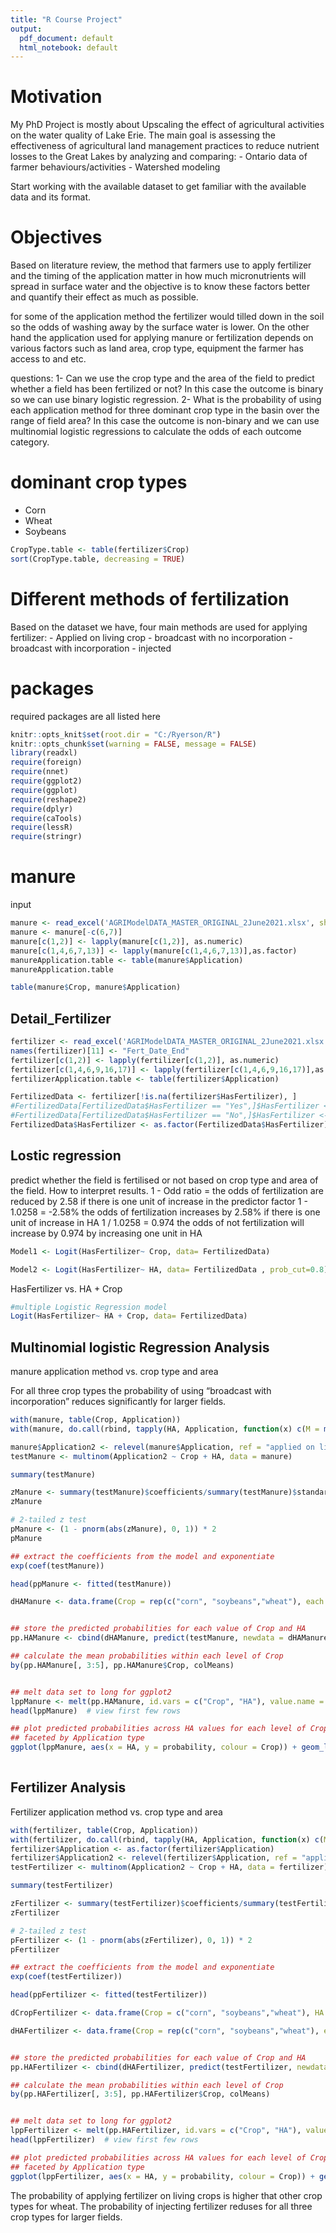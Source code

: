 ---
title: "R Course Project"
output:
  pdf_document: default
  html_notebook: default
---

# Motivation
My PhD Project is mostly about Upscaling the effect of agricultural activities on the water quality of Lake Erie. The main goal is assessing the effectiveness of agricultural land management practices to reduce nutrient losses to the Great Lakes by analyzing and comparing:
- Ontario data of farmer behaviours/activities
- Watershed modeling

Start working with the available dataset to get familiar with the available data  and its format.

# Objectives
Based on literature review, the method that farmers use to apply fertilizer and the timing of the application matter in how much micronutrients will spread in surface water and the objective is to know these factors better and quantify their effect as much as possible.

for some of the application method the fertilizer would tilled down in the soil so the odds of washing away by the surface water is lower. On the other hand the application used for applying manure or fertilization depends on various factors such as land area, crop type, equipment the farmer has access to and etc.

questions:
1- Can we use the crop type and the area of the field to predict whether a field has been fertilized or not?
In this case the outcome is binary so we can use binary logistic regression.
2- What is the probability of using each application method for three dominant crop type in the basin over the range of field area?
In this case the outcome is non-binary and we can use multinomial logistic regressions to calculate the odds of each outcome category.

# dominant crop types
- Corn
- Wheat
- Soybeans

```{r}
CropType.table <- table(fertilizer$Crop)
sort(CropType.table, decreasing = TRUE)
```


# Different methods of fertilization
Based on the dataset we have, four main methods are used for applying fertilizer:
- Applied on living crop
- broadcast with no incorporation
- broadcast with incorporation
- injected



# packages
required packages are all listed here

```{r, setup, include=FALSE}
knitr::opts_knit$set(root.dir = "C:/Ryerson/R")
knitr::opts_chunk$set(warning = FALSE, message = FALSE) 
library(readxl)
require(foreign)
require(nnet)
require(ggplot2)
require(ggplot)
require(reshape2)
require(dplyr)
require(caTools)
require(lessR)
require(stringr)

```

# manure
input 

```{r , include=FALSE}
manure <- read_excel('AGRIModelDATA_MASTER_ORIGINAL_2June2021.xlsx', sheet = "Detail_Manure")
manure <- manure[-c(6,7)]
manure[c(1,2)] <- lapply(manure[c(1,2)], as.numeric)
manure[c(1,4,6,7,13)] <- lapply(manure[c(1,4,6,7,13)],as.factor)
manureApplication.table <- table(manure$Application)
manureApplication.table
```



```{r}
table(manure$Crop, manure$Application)
```

## Detail_Fertilizer

```{r, include=FALSE}
fertilizer <- read_excel('AGRIModelDATA_MASTER_ORIGINAL_2June2021.xlsx', sheet = "Detail_Fertilizer")
names(fertilizer)[11] <- "Fert_Date_End"
fertilizer[c(1,2)] <- lapply(fertilizer[c(1,2)], as.numeric)
fertilizer[c(1,4,6,9,16,17)] <- lapply(fertilizer[c(1,4,6,9,16,17)],as.factor)
fertilizerApplication.table <- table(fertilizer$Application)
```



```{r, results="hide"} 
FertilizedData <- fertilizer[!is.na(fertilizer$HasFertilizer), ]
#FertilizedData[FertilizedData$HasFertilizer == "Yes",]$HasFertilizer <- 1
#FertilizedData[FertilizedData$HasFertilizer == "No",]$HasFertilizer <- 0
FertilizedData$HasFertilizer <- as.factor(FertilizedData$HasFertilizer)

```

## Lostic regression

predict whether the field is fertilised or not based on crop type and area of the field.
How to interpret results.
1 - Odd ratio = the odds of fertilization are reduced by 2.58 if there is one unit of increase in the predictor factor
1 - 1.0258 = -2.58%
the odds of fertilization increases by 2.58% if there is one unit of increase in HA
1 / 1.0258 = 0.974 the odds of not fertilization will increase by 0.974 by increasing one unit in HA



```{r}
Model1 <- Logit(HasFertilizer~ Crop, data= FertilizedData)
```

```{r}
Model2 <- Logit(HasFertilizer~ HA, data= FertilizedData , prob_cut=0.8)
```


HasFertilizer vs. HA + Crop
```{r}
#multiple Logistic Regression model
Logit(HasFertilizer~ HA + Crop, data= FertilizedData)
```





## Multinomial logistic Regression Analysis
manure application method vs. crop type and area

For all three crop types the probability of using "broadcast with incorporation" reduces significantly for larger fields.

```{r}

with(manure, table(Crop, Application))
with(manure, do.call(rbind, tapply(HA, Application, function(x) c(M = mean(x), SD = sd(x)))))

manure$Application2 <- relevel(manure$Application, ref = "applied on living crop")
testManure <- multinom(Application2 ~ Crop + HA, data = manure)

summary(testManure)

zManure <- summary(testManure)$coefficients/summary(testManure)$standard.errors
zManure

# 2-tailed z test
pManure <- (1 - pnorm(abs(zManure), 0, 1)) * 2
pManure

## extract the coefficients from the model and exponentiate
exp(coef(testManure))

head(ppManure <- fitted(testManure))

dHAManure <- data.frame(Crop = rep(c("corn", "soybeans","wheat"), each = 166), HA = rep(c(0:165), 3))


## store the predicted probabilities for each value of Crop and HA
pp.HAManure <- cbind(dHAManure, predict(testManure, newdata = dHAManure, type = "probs", se = TRUE))

## calculate the mean probabilities within each level of Crop
by(pp.HAManure[, 3:5], pp.HAManure$Crop, colMeans)


## melt data set to long for ggplot2
lppManure <- melt(pp.HAManure, id.vars = c("Crop", "HA"), value.name = "probability")
head(lppManure)  # view first few rows

## plot predicted probabilities across HA values for each level of Crop
## faceted by Application type
ggplot(lppManure, aes(x = HA, y = probability, colour = Crop)) + geom_line() + facet_grid(variable ~   ., scales = "free")
  
```


## Fertilizer Analysis 

Fertilizer application method vs. crop type and area

```{r}
with(fertilizer, table(Crop, Application))
with(fertilizer, do.call(rbind, tapply(HA, Application, function(x) c(M = mean(x), SD = sd(x)))))
fertilizer$Application <- as.factor(fertilizer$Application)
fertilizer$Application2 <- relevel(fertilizer$Application, ref = "applied on living crop")
testFertilizer <- multinom(Application2 ~ Crop + HA, data = fertilizer)

summary(testFertilizer)

zFertilizer <- summary(testFertilizer)$coefficients/summary(testFertilizer)$standard.errors
zFertilizer

# 2-tailed z test
pFertilizer <- (1 - pnorm(abs(zFertilizer), 0, 1)) * 2
pFertilizer

## extract the coefficients from the model and exponentiate
exp(coef(testFertilizer))

head(ppFertilizer <- fitted(testFertilizer))

dCropFertilizer <- data.frame(Crop = c("corn", "soybeans","wheat"), HA = mean(fertilizer$HA))

dHAFertilizer <- data.frame(Crop = rep(c("corn", "soybeans","wheat"), each = 166), HA = rep(c(0:165), 3))


## store the predicted probabilities for each value of Crop and HA
pp.HAFertilizer <- cbind(dHAFertilizer, predict(testFertilizer, newdata = dHAFertilizer, type = "probs", se = TRUE))

## calculate the mean probabilities within each level of Crop
by(pp.HAFertilizer[, 3:5], pp.HAFertilizer$Crop, colMeans)


## melt data set to long for ggplot2
lppFertilizer <- melt(pp.HAFertilizer, id.vars = c("Crop", "HA"), value.name = "probability")
head(lppFertilizer)  # view first few rows

## plot predicted probabilities across HA values for each level of Crop
## faceted by Application type
ggplot(lppFertilizer, aes(x = HA, y = probability, colour = Crop)) + geom_line() + facet_grid(variable ~   ., scales = "free")
```

The probability of applying fertilizer on living crops is higher that other crop types for wheat.
The probability of injecting fertilizer reduses for all three crop types for larger fields.


